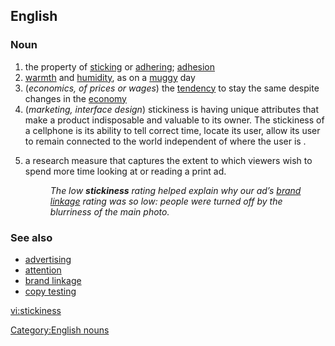 ==English==

===Noun===
{{en-noun|-}}

# the property of [[sticking]] or [[adhering]]; [[adhesion]]
# [[warmth]] and [[humidity]], as on a [[muggy]] day
# (''economics, of prices or wages'') the [[tendency]] to stay the same despite changes in the [[economy]]
# (''marketing, interface design'') stickiness is having unique attributes that make a product indisposable and valuable to its owner. The stickiness of a cellphone is its ability to tell correct time, locate its user, allow its user to remain connected to the world independent of where the user is .
# {{advertising}} a research measure that captures the extent to which viewers wish to spend more time looking at or reading a print ad.
#:''The low '''stickiness''' rating helped explain why our ad’s [[brand linkage]] rating was so low: people were turned off by the blurriness of the main photo.''

===See also===
*[[w:advertising|advertising]]
*[[w:attention|attention]]
*[[brand linkage]]
*[[w:copy testing|copy testing]]

[[Category:English nouns]]

[[vi:stickiness]]